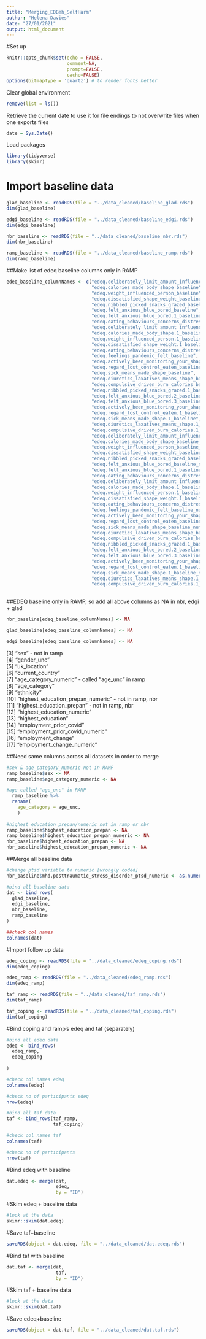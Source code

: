```yaml
---
title: "Merging_EDBeh_SelfHarm"
author: "Helena Davies"
date: "27/01/2021"
output: html_document
---
```


#Set up
```r
knitr::opts_chunk$set(echo = FALSE,
                      comment=NA,
                      prompt=FALSE,
                      cache=FALSE)
options(bitmapType = 'quartz') # to render fonts better
```

Clear global environment
```r
remove(list = ls())
```

Retrieve the current date to use it for file endings to not overwrite files when one exports files
```r
date = Sys.Date()
```

Load packages
```r
library(tidyverse)
library(skimr)
```

# Import baseline data
```r
glad_baseline <- readRDS(file = "../data_cleaned/baseline_glad.rds")
dim(glad_baseline)

edgi_baseline <- readRDS(file = "../data_cleaned/baseline_edgi.rds")
dim(edgi_baseline)

nbr_baseline <- readRDS(file = "../data_cleaned/baseline_nbr.rds")
dim(nbr_baseline)

ramp_baseline <- readRDS(file = "../data_cleaned/baseline_ramp.rds")
dim(ramp_baseline)
```
##Make list of edeq baseline columns only in RAMP
```r
edeq_baseline_columnNames <- c("edeq.deliberately_limit_amount_influence_baseline",                     
                               "edeq.calories_made_body_shape_baseline",                               
                               "edeq.weight_influenced_person_baseline",                                
                               "edeq.dissatisfied_shape_weight_baseline",                              
                               "edeq.nibbled_picked_snacks_grazed_baseline",                            
                               "edeq.felt_anxious_blue_bored_baseline",                                
                               "edeq.felt_anxious_blue_bored.1_baseline",                              
                               "edeq.eating_behaviours_concerns_distressed_baseline",                  
                               "edeq.deliberately_limit_amount_influence.1_baseline",                   
                               "edeq.calories_made_body_shape.1_baseline",                              
                               "edeq.weight_influenced_person.1_baseline",                              
                               "edeq.dissatisfied_shape_weight.1_baseline",                            
                               "edeq.eating_behaviours_concerns_distressed.1_baseline",                 
                               "edeq.feelings_pandemic_felt_baseline",                                  
                               "edeq.actively_been_monitoring_your_shape_or_weight_baseline",           
                               "edeq.regard_lost_control_eaten_baseline",                               
                               "edeq.sick_means_made_shape_baseline",                                   
                               "edeq.diuretics_laxatives_means_shape_baseline",                         
                               "edeq.compulsive_driven_burn_calories_baseline",                         
                               "edeq.nibbled_picked_snacks_grazed.1_baseline",                         
                               "edeq.felt_anxious_blue_bored.2_baseline",                               
                               "edeq.felt_anxious_blue_bored.3_baseline",                               
                               "edeq.actively_been_monitoring_your_shape_or_weight_.1_baseline",        
                               "edeq.regard_lost_control_eaten.1_baseline",                             
                               "edeq.sick_means_made_shape.1_baseline",                                 
                               "edeq.diuretics_laxatives_means_shape.1_baseline",                       
                               "edeq.compulsive_driven_burn_calories.1_baseline",                       
                               "edeq.deliberately_limit_amount_influence_baseline_numeric",             
                               "edeq.calories_made_body_shape_baseline_numeric",                        
                               "edeq.weight_influenced_person_baseline_numeric",                        
                               "edeq.dissatisfied_shape_weight_baseline_numeric",                       
                               "edeq.nibbled_picked_snacks_grazed_baseline_numeric",                    
                               "edeq.felt_anxious_blue_bored_baseline_numeric",                         
                               "edeq.felt_anxious_blue_bored.1_baseline_numeric",                       
                               "edeq.eating_behaviours_concerns_distressed_baseline_numeric",           
                               "edeq.deliberately_limit_amount_influence.1_baseline_numeric",           
                               "edeq.calories_made_body_shape.1_baseline_numeric",                      
                               "edeq.weight_influenced_person.1_baseline_numeric",                      
                               "edeq.dissatisfied_shape_weight.1_baseline_numeric",                     
                               "edeq.eating_behaviours_concerns_distressed.1_baseline_numeric",         
                               "edeq.feelings_pandemic_felt_baseline_numeric",                          
                               "edeq.actively_been_monitoring_your_shape_or_weight_baseline_numeric",   
                               "edeq.regard_lost_control_eaten_baseline_numeric",                       
                               "edeq.sick_means_made_shape_baseline_numeric",                           
                               "edeq.diuretics_laxatives_means_shape_baseline_numeric",
                               "edeq.compulsive_driven_burn_calories_baseline_numeric",                 
                               "edeq.nibbled_picked_snacks_grazed.1_baseline_numeric",                  
                               "edeq.felt_anxious_blue_bored.2_baseline_numeric",                       
                               "edeq.felt_anxious_blue_bored.3_baseline_numeric",                       
                               "edeq.actively_been_monitoring_your_shape_or_weight_.1_baseline_numeric",
                               "edeq.regard_lost_control_eaten.1_baseline_numeric",                     
                               "edeq.sick_means_made_shape.1_baseline_numeric",                         
                               "edeq.diuretics_laxatives_means_shape.1_baseline_numeric",               
                               "edeq.compulsive_driven_burn_calories.1_baseline_numeric") 
                               
```

##EDEQ baseline only in RAMP, so add all above columns as NA in nbr, edgi + glad
```r
nbr_baseline[edeq_baseline_columnNames] <- NA

glad_baseline[edeq_baseline_columnNames] <- NA

edgi_baseline[edeq_baseline_columnNames] <- NA
```
                                                          
 [3] "sex"       - not in ramp                                                            
 [4] "gender_unc"                                                            
 [5] "uk_location"                                                           
 [6] "current_country"                                                       
 [7] "age_category_numeric"    - called "age_unc" in ramp                                              
 [8] "age_category"                                                          
 [9] "ethnicity"                                                             
[10] "highest_education_prepan_numeric"    - not in ramp, nbr                                   
[11] "highest_education_prepan"           - not in ramp, nbr                                     
[12] "highest_education_numeric"                                             
[13] "highest_education"                                                     
[14] "employment_prior_covid"                                                
[15] "employment_prior_covid_numeric"                                        
[16] "employment_change"                                                     
[17] "employment_change_numeric" 

##Need same columns across all datasets in order to merge



```r
#sex & age_category_numeric not in RAMP
ramp_baseline$sex <- NA
ramp_baseline$age_category_numeric <- NA

#age called "age_unc" in RAMP
  ramp_baseline %>% 
  rename(
    age_category = age_unc,
    )
  
#highest_education_prepan/numeric not in ramp or nbr
ramp_baseline$highest_education_prepan <- NA
ramp_baseline$highest_education_prepan_numeric <- NA
nbr_baseline$highest_education_prepan <- NA
nbr_baseline$highest_education_prepan_numeric <- NA


```

##Merge all baseline data
```r

#change ptsd variable to numeric [wrongly coded]
nbr_baseline$mhd.posttraumatic_stress_disorder_ptsd_numeric <- as.numeric(nbr_baseline$mhd.posttraumatic_stress_disorder_ptsd_numeric)

#bind all baseline data
dat <- bind_rows(
  glad_baseline,
  edgi_baseline,
  nbr_baseline,
  ramp_baseline
)

##check col names
colnames(dat)
```


#Import follow up data
```r
edeq_coping <- readRDS(file = "../data_cleaned/edeq_coping.rds")
dim(edeq_coping)

edeq_ramp <- readRDS(file = "../data_cleaned/edeq_ramp.rds")
dim(edeq_ramp)

taf_ramp <- readRDS(file = "../data_cleaned/taf_ramp.rds")
dim(taf_ramp)

taf_coping <- readRDS(file = "../data_cleaned/taf_coping.rds")
dim(taf_coping)
```
#Bind coping and ramp's edeq and taf (separately)
```r

#bind all edeq data
edeq <- bind_rows(
  edeq_ramp,
  edeq_coping
  
)

#check col names edeq
colnames(edeq)

#check no of participants edeq
nrow(edeq)

#bind all taf data
taf <- bind_rows(taf_ramp,
                 taf_coping)

#check col names taf
colnames(taf)

#check no of participants
nrow(taf)
```

#Bind edeq with baseline
```r
dat.edeq <- merge(dat,
                  edeq,
                  by = "ID")

```

#Skim edeq + baseline data
```r
#look at the data
skimr::skim(dat.edeq)
```

#Save taf+baseline
```r
saveRDS(object = dat.edeq, file = "../data_cleaned/dat.edeq.rds")
```

#Bind taf with baseline
```r
dat.taf <- merge(dat,
                  taf,
                  by = "ID")

```

#Skim taf + baseline data
```r
#look at the data
skimr::skim(dat.taf)

```

#Save edeq+baseline
```r
saveRDS(object = dat.taf, file = "../data_cleaned/dat.taf.rds")
```